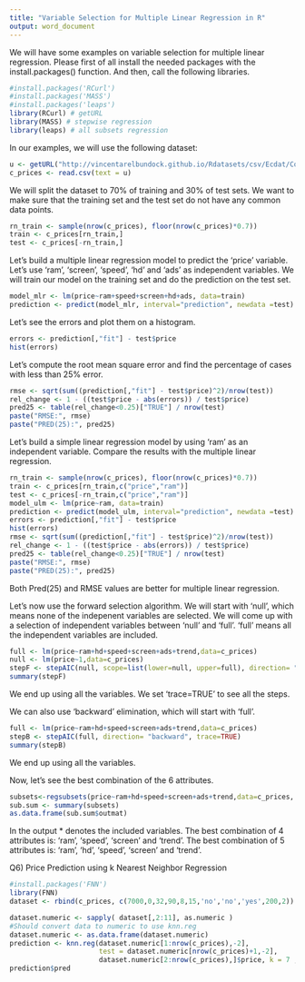 ```yaml
---
title: "Variable Selection for Multiple Linear Regression in R"
output: word_document
---
```


We will have some examples on variable selection for multiple linear regression. Please first of all install the needed packages with the install.packages() function. And then, call the following libraries.
```r
#install.packages('RCurl')
#install.packages('MASS')
#install.packages('leaps')
library(RCurl) # getURL 
library(MASS) # stepwise regression
library(leaps) # all subsets regression
```

In our examples, we will use the following dataset:
```r
u <- getURL("http://vincentarelbundock.github.io/Rdatasets/csv/Ecdat/Computers.csv")
c_prices <- read.csv(text = u)
```

We will split the dataset to 70% of training and 30% of test sets. We want to make sure that the training set and the test set do not have any common data points.
```r
rn_train <- sample(nrow(c_prices), floor(nrow(c_prices)*0.7))
train <- c_prices[rn_train,]
test <- c_prices[-rn_train,]
```

Let's build a multiple linear regression model to predict the 'price' variable. Let's use 'ram', 'screen', 'speed', 'hd' and 'ads' as independent variables. We will train our model on the training set and do the prediction on the test set.
```r
model_mlr <- lm(price~ram+speed+screen+hd+ads, data=train) 
prediction <- predict(model_mlr, interval="prediction", newdata =test)
```

Let's see the errors and plot them on a histogram. 
```r
errors <- prediction[,"fit"] - test$price
hist(errors)
```

Let's compute the root mean square error and find the percentage of cases with less than 25% error.
```r
rmse <- sqrt(sum((prediction[,"fit"] - test$price)^2)/nrow(test))
rel_change <- 1 - ((test$price - abs(errors)) / test$price)
pred25 <- table(rel_change<0.25)["TRUE"] / nrow(test)
paste("RMSE:", rmse)
paste("PRED(25):", pred25)
```

Let's build a simple linear regression model by using 'ram' as an independent variable. Compare the results with the multiple linear regression.
```r
rn_train <- sample(nrow(c_prices), floor(nrow(c_prices)*0.7))
train <- c_prices[rn_train,c("price","ram")]
test <- c_prices[-rn_train,c("price","ram")]
model_ulm <- lm(price~ram, data=train) 
prediction <- predict(model_ulm, interval="prediction", newdata =test)
errors <- prediction[,"fit"] - test$price
hist(errors)
rmse <- sqrt(sum((prediction[,"fit"] - test$price)^2)/nrow(test))
rel_change <- 1 - ((test$price - abs(errors)) / test$price)
pred25 <- table(rel_change<0.25)["TRUE"] / nrow(test)
paste("RMSE:", rmse)
paste("PRED(25):", pred25)
```
Both Pred(25) and RMSE values are better for multiple linear regression.

Let's now use the forward selection algorithm. We will start with 'null', which means none of the indepenent variables are selected. We will come up with a selection of independent variables between 'null' and 'full'. 'full' means all the independent variables are included. 
```r
full <- lm(price~ram+hd+speed+screen+ads+trend,data=c_prices)
null <- lm(price~1,data=c_prices)
stepF <- stepAIC(null, scope=list(lower=null, upper=full), direction= "forward", trace=TRUE)
summary(stepF)
```
We end up using all the variables. We set 'trace=TRUE' to see all the steps.

We can also use 'backward' elimination, which will start with 'full'.
```r
full <- lm(price~ram+hd+speed+screen+ads+trend,data=c_prices)
stepB <- stepAIC(full, direction= "backward", trace=TRUE)
summary(stepB)
```
We end up using all the variables. 

Now, let's see the best combination of the 6 attributes.
```r
subsets<-regsubsets(price~ram+hd+speed+screen+ads+trend,data=c_prices, nbest=1,)
sub.sum <- summary(subsets)
as.data.frame(sub.sum$outmat)
```
In the output * denotes the included variables.
The best combination of 4 attributes is: 'ram', 'speed', 'screen' and 'trend'.
The best combination of 5 attributes is: 'ram', 'hd', 'speed', 'screen' and 'trend'.


Q6) Price Prediction using k Nearest Neighbor Regression

```r
#install.packages('FNN')
library(FNN)
dataset <- rbind(c_prices, c(7000,0,32,90,8,15,'no','no','yes',200,2))  

dataset.numeric <- sapply( dataset[,2:11], as.numeric )
#Should convert data to numeric to use knn.reg
dataset.numeric <- as.data.frame(dataset.numeric)
prediction <- knn.reg(dataset.numeric[1:nrow(c_prices),-2], 
                      test = dataset.numeric[nrow(c_prices)+1,-2],
                      dataset.numeric[2:nrow(c_prices),]$price, k = 7 , algorithm="kd_tree")  
prediction$pred
```
